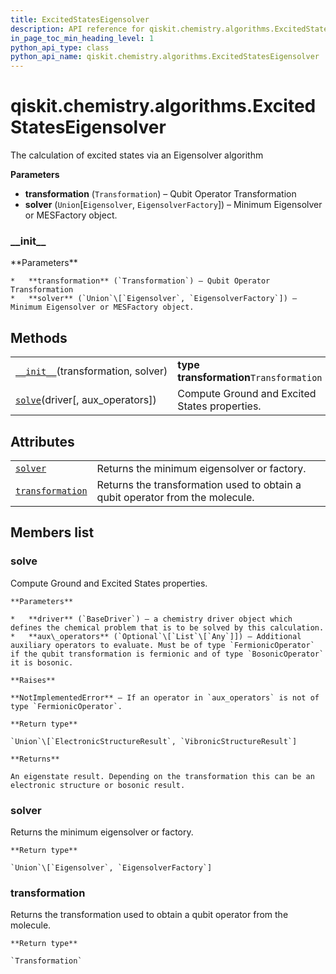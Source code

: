 ```yaml
---
title: ExcitedStatesEigensolver
description: API reference for qiskit.chemistry.algorithms.ExcitedStatesEigensolver
in_page_toc_min_heading_level: 1
python_api_type: class
python_api_name: qiskit.chemistry.algorithms.ExcitedStatesEigensolver
---
```


# qiskit.chemistry.algorithms.ExcitedStatesEigensolver

<Class id="qiskit.chemistry.algorithms.ExcitedStatesEigensolver" isDedicatedPage={true} github="https://github.com/qiskit-community/qiskit-aqua/tree/stable/0.9/qiskit/chemistry/algorithms/excited_states_solvers/excited_states_eigensolver.py" signature="ExcitedStatesEigensolver(transformation, solver)" modifiers="class">
  The calculation of excited states via an Eigensolver algorithm

  **Parameters**

  *   **transformation** (`Transformation`) – Qubit Operator Transformation
  *   **solver** (`Union`\[`Eigensolver`, `EigensolverFactory`]) – Minimum Eigensolver or MESFactory object.

  ### \_\_init\_\_

  <Function id="qiskit.chemistry.algorithms.ExcitedStatesEigensolver.__init__" signature="__init__(transformation, solver)">
    **Parameters**

    *   **transformation** (`Transformation`) – Qubit Operator Transformation
    *   **solver** (`Union`\[`Eigensolver`, `EigensolverFactory`]) – Minimum Eigensolver or MESFactory object.
  </Function>

  ## Methods

  |                                                                                                                                                                      |                                               |
  | -------------------------------------------------------------------------------------------------------------------------------------------------------------------- | --------------------------------------------- |
  | [`__init__`](#qiskit.chemistry.algorithms.ExcitedStatesEigensolver.__init__ "qiskit.chemistry.algorithms.ExcitedStatesEigensolver.__init__")(transformation, solver) | **type transformation**`Transformation`       |
  | [`solve`](#qiskit.chemistry.algorithms.ExcitedStatesEigensolver.solve "qiskit.chemistry.algorithms.ExcitedStatesEigensolver.solve")(driver\[, aux\_operators])       | Compute Ground and Excited States properties. |

  ## Attributes

  |                                                                                                                                                                |                                                                               |
  | -------------------------------------------------------------------------------------------------------------------------------------------------------------- | ----------------------------------------------------------------------------- |
  | [`solver`](#qiskit.chemistry.algorithms.ExcitedStatesEigensolver.solver "qiskit.chemistry.algorithms.ExcitedStatesEigensolver.solver")                         | Returns the minimum eigensolver or factory.                                   |
  | [`transformation`](#qiskit.chemistry.algorithms.ExcitedStatesEigensolver.transformation "qiskit.chemistry.algorithms.ExcitedStatesEigensolver.transformation") | Returns the transformation used to obtain a qubit operator from the molecule. |

  ## Members list

  ### solve

  <Function id="qiskit.chemistry.algorithms.ExcitedStatesEigensolver.solve" signature="solve(driver, aux_operators=None)">
    Compute Ground and Excited States properties.

    **Parameters**

    *   **driver** (`BaseDriver`) – a chemistry driver object which defines the chemical problem that is to be solved by this calculation.
    *   **aux\_operators** (`Optional`\[`List`\[`Any`]]) – Additional auxiliary operators to evaluate. Must be of type `FermionicOperator` if the qubit transformation is fermionic and of type `BosonicOperator` it is bosonic.

    **Raises**

    **NotImplementedError** – If an operator in `aux_operators` is not of type `FermionicOperator`.

    **Return type**

    `Union`\[`ElectronicStructureResult`, `VibronicStructureResult`]

    **Returns**

    An eigenstate result. Depending on the transformation this can be an electronic structure or bosonic result.
  </Function>

  ### solver

  <Attribute id="qiskit.chemistry.algorithms.ExcitedStatesEigensolver.solver">
    Returns the minimum eigensolver or factory.

    **Return type**

    `Union`\[`Eigensolver`, `EigensolverFactory`]
  </Attribute>

  ### transformation

  <Attribute id="qiskit.chemistry.algorithms.ExcitedStatesEigensolver.transformation">
    Returns the transformation used to obtain a qubit operator from the molecule.

    **Return type**

    `Transformation`
  </Attribute>
</Class>

